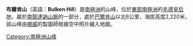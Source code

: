 {{Coord|71|51|S|26|58|E|source:GNIS|display=title}}

'''布爾肯山'''（英語：'''Bulken Hill'''）是[[南極洲|南極洲]]的山峰，位於[[東部南極洲|東部南極洲]]的[[毛德皇后地|毛德皇后地]]，屬於[[南龍達訥山脈|南龍達訥山脈]]的一部分，處於[[巴爾肯山|巴爾肯山]]以北6公里，海拔高度2,220米，該山峰由[[挪威|挪威]]的製圖師根據空中照片繪入地圖。

{{Antarctica-geo-stub}}
[[Category:南極洲山峰|Category:南極洲山峰]]